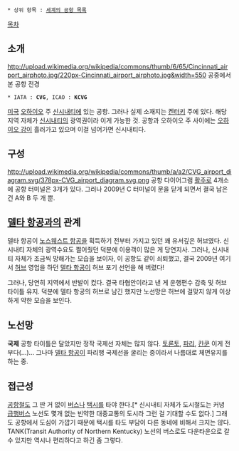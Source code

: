  * 상위 항목 : [[세계의 공항 목록]]

[[목차]]

== 소개 ==
http://upload.wikimedia.org/wikipedia/commons/thumb/6/65/Cincinnati_airport_airphoto.jpg/220px-Cincinnati_airport_airphoto.jpg&width=550
공중에서 본 공항 전경

 * IATA : '''CVG''', ICAO : '''KCVG'''

[[미국]] [[오하이오]] 주 [[신시내티]]에 있는 공항. 그러나 실제 소재지는 [[켄터키]] 주에 있다. 해당 지역 자체가 [[신시내티]]의 광역권이라 이게 가능한 것. 공항과 오하이오 주 사이에는 [[오하이오 강]]이 흘러가고 있으며 이걸 넘어가면 신시내티다.

== 구성 ==
http://upload.wikimedia.org/wikipedia/commons/thumb/a/a2/CVG_airport_diagram.svg/378px-CVG_airport_diagram.svg.png
공항 다이어그램
[[활주로]] 4개소에 공항 터미널은 3개가 있다. 그러나 2009년 C 터미널이 문을 닫게 되면서 결국 남은 건 A와 B 두 개 뿐.

== [[델타 항공]]과의 관계 ==
델타 항공이 [[노스웨스트 항공]]을 획득하기 전부터 가지고 있던 꽤 유서깊은 허브였다. 신시내티 자체의 광역수요도 쩔어줬던 덕분에 이용객이 많은 게 당연지사. 그러나, 신시내티 자체가 조금씩 망해가는 모습을 보이자, 이 공항도 같이 쇠퇴했고, 결국 2009년 여기서 [[허브]] 영업을 하던 [[델타 항공]]이 허브 포기 선언을 해 버렸다!

그러나, 당연히 지역에서 반발이 컸다. 결국 타협안이라고 낸 게 운행편수 감축 및 허브 타이틀 유지. 덕분에 델타 항공의 허브로 남긴 했지만 노선망은 허브에 걸맞지 않게 이상하게 약한 모습을 보인다.

== 노선망 ==
'''국제''' 공항 타이틀은 달았지만 정작 국제선 자체는 많지 않다. [[토론토]], [[파리 샤를 드 골 국제공항|파리]], [[칸쿤]] 이게 전부다(...)... 그나마 [[델타 항공]]이 파리행 국제선을 굴리는 중이라서 나름대로 체면유지를 하는 중.

== 접근성 ==
[[공항철도]] 그 딴 거 없이 [[버스]]나 [[택시]]를 타야 한다.[* 신시내티 자체가 도시철도는 커녕 [[급행버스]] 노선도 몇개 없는 빈약한 대중교통의 도시라 그런 걸 기대할 수도 없다.] 그래도 공항에서 도심이 가깝기 때문에 택시를 타도 부담이 다른 동네에 비해서 크지는 않다. TANK(Transit Authority of Northern Kentucky) 노선의 버스로도 다운타운으로 갈 수 있지만 역시나 편리하다고 하긴 좀 그렇다.
